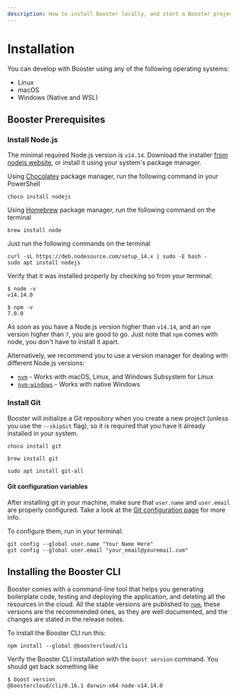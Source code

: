 ```yaml
---
description: How to install Booster locally, and start a Booster project in no time.
---
```



# Installation

You can develop with Booster using any of the following operating systems:

- Linux
- macOS
- Windows (Native and WSL)

## Booster Prerequisites

### Install Node.js

The minimal required Node.js version is `v14.14`. Download the installer
[from nodejs website](https://nodejs.org/en/), or install it using your system's package
manager.

<!-- For some strange reason, when using tabs, you need to remove the ident on the content -->

<Tabs groupId="os">
<TabItem value="windows" label="Windows">

Using [Chocolatey](https://chocolatey.org/) package manager, run the following command in your PowerShell

```shell
choco install nodejs
```

</TabItem>
<TabItem value="macos" label="macOS">

Using [Homebrew](https://brew.sh) package manager, run the following command on the terminal

```shell
brew install node
```

</TabItem>
<TabItem value="ubuntu" label="Ubuntu">
  
Just run the following commands on the terminal

```shell
curl -sL https://deb.nodesource.com/setup_14.x | sudo -E bash -
sudo apt install nodejs
```

</TabItem>
</Tabs>

Verify that it was installed properly by checking so from your terminal:

```shell
$ node -v
v14.14.0

$ npm -v
7.0.0
```

As soon as you have a Node.js version higher than `v14.14`, and an `npm` version higher than
`7`, you are good to go. Just note that `npm` comes with node, you don't have to install
it apart.

Alternatively, we recommend you to use a version manager for dealing with different Node.js
versions:

- [`nvm`](https://github.com/nvm-sh/nvm) - Works with macOS, Linux, and Windows Subsystem
  for Linux
- [`nvm-windows`](https://github.com/coreybutler/nvm-windows) - Works with native Windows

### Install Git

Booster will initialize a Git repository when you create a new project (unless you use the `--skipGit` flag), so it is required that you have it already installed in your system.

<Tabs groupId="os">
<TabItem value="windows" label="Windows">

```shell
choco install git
```

</TabItem>
<TabItem value="macos" label="macOS" default>

```shell
brew install git
```

</TabItem>
<TabItem value="ubuntu" label="Ubuntu">

```shell
sudo apt install git-all
```

</TabItem>
</Tabs>

#### Git configuration variables

After installing git in your machine, make sure that `user.name` and `user.email` are properly configured.
Take a look at the [Git configuration page](https://git-scm.com/docs/git-config) for more info.

To configure them, run in your terminal:

```shell
git config --global user.name "Your Name Here"
git config --global user.email "your_email@youremail.com"
```

## Installing the Booster CLI

Booster comes with a command-line tool that helps you generating boilerplate code,
testing and deploying the application, and deleting all the resources in the cloud. All
the stable versions are published to [`npm`](https://www.npmjs.com/package/@boostercloud/cli),
these versions are the recommended ones, as they are well documented, and the changes are
stated in the release notes.

To install the Booster CLI run this:

```shell
npm install --global @boostercloud/cli
```

Verify the Booster CLI installation with the `boost version` command. You should get back
something like

```shell
$ boost version
@boostercloud/cli/0.16.1 darwin-x64 node-v14.14.0
```
